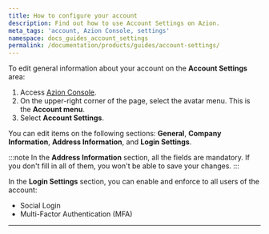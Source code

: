 ```yaml
---
title: How to configure your account
description: Find out how to use Account Settings on Azion.
meta_tags: 'account, Azion Console, settings'
namespace: docs_guides_account_settings
permalink: /documentation/products/guides/account-settings/
---
```



<InterfaceNote />

To edit general information about your account on the **Account Settings** area:

1. Access [Azion Console](https://console.azion.com).
2. On the upper-right corner of the page, select the avatar menu. This is the **Account menu**.
3. Select **Account Settings**.

You can edit items on the following sections:  **General**, **Company Information**, **Address Information**, and **Login Settings**.

:::note
In the **Address Information** section, all the fields are mandatory. If you don't fill in all of them, you won't be able to save your changes.
:::

In the **Login Settings** section, you can enable and enforce to all users of the account:

- Social Login
- Multi-Factor Authentication (MFA)

---